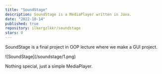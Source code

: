 ```yaml
---
title: "SoundStage"
description: SoundStage is a MediaPlayer written in Java.
date: "2022-10-14"
published: true
repository: ilkergzlkkr/soundstage
stars: 0
---
```


SoundStage is a final project in OOP lecture where we make a GUI project.

<Container className="border border-2 bg-zinc-900">
  ![SoundStage](/soundstage/1.png)
</Container>

Nothing special, just a simple MediaPlayer.